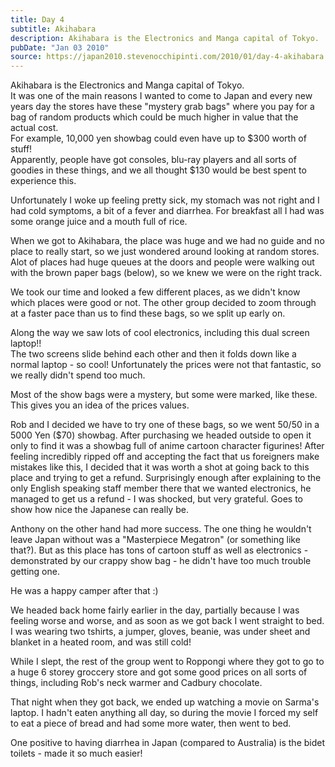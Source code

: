```yaml
---
title: Day 4
subtitle: Akihabara
description: Akihabara is the Electronics and Manga capital of Tokyo.  It was one of the main reasons I wanted to come to Japan and every new years day t...
pubDate: "Jan 03 2010"
source: https://japan2010.stevenocchipinti.com/2010/01/day-4-akihabara.html
---
```


Akihabara is the Electronics and Manga capital of Tokyo.  
It was one of the main reasons I wanted to come to Japan and every new years day the stores have these "mystery grab bags" where you pay for a bag of random products which could be much higher in value that the actual cost.  
For example, 10,000 yen showbag could even have up to $300 worth of stuff!  
Apparently, people have got consoles, blu-ray players and all sorts of goodies in these things, and we all thought $130 would be best spent to experience this.

Unfortunately I woke up feeling pretty sick, my stomach was not right and I had cold symptoms, a bit of a fever and diarrhea. For breakfast all I had was some orange juice and a mouth full of rice.

When we got to Akihabara, the place was huge and we had no guide and no place to really start, so we just wondered around looking at random stores.  
Alot of places had huge queues at the doors and people were walking out with the brown paper bags (below), so we knew we were on the right track.

We took our time and looked a few different places, as we didn't know which places were good or not. The other group decided to zoom through at a faster pace than us to find these bags, so we split up early on.

Along the way we saw lots of cool electronics, including this dual screen laptop!!  
The two screens slide behind each other and then it folds down like a normal laptop - so cool! Unfortunately the prices were not that fantastic, so we really didn't spend too much.

Most of the show bags were a mystery, but some were marked, like these. This gives you an idea of the prices values.

Rob and I decided we have to try one of these bags, so we went 50/50 in a 5000 Yen ($70) showbag. After purchasing we headed outside to open it only to find it was a showbag full of anime cartoon character figurines! After feeling incredibly ripped off and accepting the fact that us foreigners make mistakes like this, I decided that it was worth a shot at going back to this place and trying to get a refund. Surprisingly enough after explaining to the only English speaking staff member there that we wanted electronics, he managed to get us a refund - I was shocked, but very grateful. Goes to show how nice the Japanese can really be.

Anthony on the other hand had more success. The one thing he wouldn't leave Japan without was a "Masterpiece Megatron" (or something like that?). But as this place has tons of cartoon stuff as well as electronics - demonstrated by our crappy show bag - he didn't have too much trouble getting one.

He was a happy camper after that :)

We headed back home fairly earlier in the day, partially because I was feeling worse and worse, and as soon as we got back I went straight to bed.  
I was wearing two tshirts, a jumper, gloves, beanie, was under sheet and blanket in a heated room, and was still cold!

While I slept, the rest of the group went to Roppongi where they got to go to a huge 6 storey groccery store and got some good prices on all sorts of things, including Rob's neck warmer and Cadbury chocolate.

That night when they got back, we ended up watching a movie on Sarma's laptop. I hadn't eaten anything all day, so during the movie I forced my self to eat a piece of bread and had some more water, then went to bed.

One positive to having diarrhea in Japan (compared to Australia) is the bidet toilets - made it so much easier!
